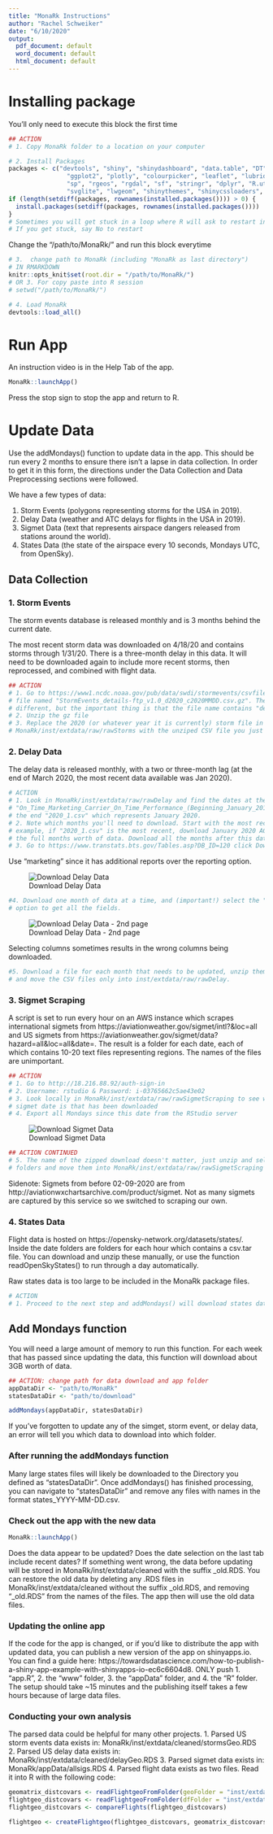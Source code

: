 ```yaml
---
title: "MonaRk Instructions"
author: "Rachel Schweiker"
date: "6/10/2020"
output:
  pdf_document: default
  word_document: default
  html_document: default
---
```


# Installing package
You'll only need to execute this block the first time
```r
## ACTION
# 1. Copy MonaRk folder to a location on your computer

# 2. Install Packages
packages <- c("devtools", "shiny", "shinydashboard", "data.table", "DT", 
                "ggplot2", "plotly", "colourpicker", "leaflet", "lubridate", 
                "sp", "rgeos", "rgdal", "sf", "stringr", "dplyr", "R.utils", 
                "svglite", "lwgeom", "shinythemes", "shinycssloaders", "Imap")
if (length(setdiff(packages, rownames(installed.packages()))) > 0) {
  install.packages(setdiff(packages, rownames(installed.packages())))  
}
# Sometimes you will get stuck in a loop where R will ask to restart in a popup. 
# If you get stuck, say No to restart
```

Change the "/path/to/MonaRk/" and run this block everytime
```r
# 3.  change path to MonaRk (including "MonaRk as last directory")
# IN RMARKDOWN
knitr::opts_knit$set(root.dir = "/path/to/MonaRk/")
# OR 3. For copy paste into R session
# setwd("/path/to/MonaRk/")

# 4. Load MonaRk
devtools::load_all()
```


# Run App
An instruction video is in the Help Tab of the app.
```r
MonaRk::launchApp()
```
Press the stop sign to stop the app and return to R.

# Update Data 
Use the addMondays() function to update data in the app. This should be run every 2 months to ensure there isn't a lapse in data collection.
In order to get it in this form, the directions under the Data Collection and Data Preprocessing sections were followed. 

We have a few types of data:

1. Storm Events (polygons representing storms for the USA in 2019). 
2. Delay Data (weather and ATC delays for flights in the USA in 2019).
3. Sigmet Data (text that represents airspace dangers released from stations around the world).
4. States Data (the state of the airspace every 10 seconds, Mondays UTC, from OpenSky).


## Data Collection

### 1. Storm Events
 The storm events database is released monthly and is 3 months behind the current date. 

The most recent storm data was downloaded on 4/18/20 and contains storms through 1/31/20. There is a three-month delay in this data. It will need to be downloaded again to include more recent storms, then reprocessed, and combined with flight data.

```r
## ACTION 
# 1. Go to https://www1.ncdc.noaa.gov/pub/data/swdi/stormevents/csvfiles/ and download the
# file named "StormEvents_details-ftp_v1.0_d2020_c2020MMDD.csv.gz". The last date will be 
# different, but the important thing is that the file name contains "details" and "_d2020_" # OR the current year.
# 2. Unzip the gz file
# 3. Replace the 2020 (or whatever year it is currently) storm file in 
# MonaRk/inst/extdata/raw/rawStorms with the unziped CSV file you just downloaded
```


### 2. Delay Data
The delay data is released monthly, with a two or three-month lag (at the end of March 2020, the most recent data available was Jan 2020).

```r
# ACTION
# 1. Look in MonaRk/inst/extdata/raw/rawDelay and find the dates at the end of the files. Ex.
# "On_Time_Marketing_Carrier_On_Time_Performance_(Beginning_January_2018)_2020_1.csv", find 
# the end "2020_1.csv" which represents January 2020. 
# 2. Note which months you'll need to download. Start with the most recent delay file. For 
# example, if "2020_1.csv" is the most recent, download January 2020 AGAIN to ensure you have
# the full months worth of data. Download all the months after this date that is possible.
# 3. Go to https://www.transtats.bts.gov/Tables.asp?DB_ID=120 click Download under Marketing.
```
Use "marketing" since it has additional reports over the reporting option.   

![Download Delay Data](delayScreenshot.png)

```r
#4. Download one month of data at a time, and (important!) select the "Prezipped File" 
# option to get all the fields.
```

![Download Delay Data - 2nd page](delayScreenshot2.png)

Selecting columns sometimes results in the wrong columns being downloaded. 

```r
#5. Download a file for each month that needs to be updated, unzip them and open them, 
# and move the CSV files only into inst/extdata/raw/rawDelay.
```


### 3. Sigmet Scraping
A script is set to run every hour on an AWS instance which scrapes international sigmets from https://aviationweather.gov/sigmet/intl?&loc=all and US sigmets from https://aviationweather.gov/sigmet/data?hazard=all&loc=all&date=. The result is a folder for each date, each of which contains 10-20 text files representing regions. The names of the files are unimportant.

```r
## ACTION
# 1. Go to http://18.216.88.92/auth-sign-in
# 2. Username: rstudio & Password: i-03765662c5ae43e02
# 3. Look locally in MonaRk/inst/extdata/raw/rawSigmetScraping to see what the latest 
# sigmet date is that has been downloaded 
# 4. Export all Mondays since this date from the RStudio server
```
![Download Sigmet Data](exportSigmet.png)

```r
## ACTION CONTINUED
# 5. The name of the zipped download doesn't matter, just unzip and select the date 
# folders and move them into MonaRk/inst/extdata/raw/rawSigmetScraping
```
Sidenote: Sigmets from before 02-09-2020 are from http://aviationwxchartsarchive.com/product/sigmet. Not as many sigmets are captured by this service so we switched to scraping our own.


### 4. States Data
Flight data is hosted on https://opensky-network.org/datasets/states/. Inside the date folders are folders for each hour which contains a csv.tar file. You can download and unzip these manually, or use the function readOpenSkyStates() to run through a day automatically.

Raw states data is too large to be included in the MonaRk package files.
```r
# ACTION 
# 1. Proceed to the next step and addMondays() will download states data automatically.
```


## Add Mondays function
You will need a large amount of memory to run this function. For each week that has passed since updating the data, this function will download about 3GB worth of data. 
```r
## ACTION: change path for data download and app folder
appDataDir <- "path/to/MonaRk"
statesDataDir <- "path/to/download"

addMondays(appDataDir, statesDataDir)
```
If you've forgotten to update any of the simget, storm event, or delay data, an error will tell you which data to download into which folder.


### After running the addMondays function
Many large states files will likely be downloaded to the Directory you defined as "statesDataDir". Once addMondays() has finished processing, you can navigate to "statesDataDir" and remove any files with names in the format states_YYYY-MM-DD.csv. 

### Check out the app with the new data
```r
MonaRk::launchApp()
```
Does the data appear to be updated? Does the date selection on the last tab include recent dates? If something went wrong, the data before updating will be stored in MonaRk/inst/extdata/cleaned with the suffix _old.RDS. You can restore the old data by deleting any .RDS files in MonaRk/inst/extdata/cleaned without the suffix _old.RDS, and removing "_old.RDS" from the names of the files. The app then will use the old data files. 

### Updating the online app
If the code for the app is changed, or if you'd like to distribute the app with updated data, you can publish a new version of the app on shinyapps.io. You can find a guide here: https://towardsdatascience.com/how-to-publish-a-shiny-app-example-with-shinyapps-io-ec6c6604d8. ONLY push 1. "app.R", 2. the "www" folder, 3. the "appData" folder, and 4. the "R" folder. The setup should take ~15 minutes and the publishing itself takes a few hours because of large data files.

### Conducting your own analysis 
The parsed data could be helpful for many other projects. 
1. Parsed US storm events data exists in: MonaRk/inst/extdata/cleaned/stormsGeo.RDS
2. Parsed US delay data exists in: MonaRk/inst/extdata/cleaned/delayGeo.RDS
3. Parsed sigmet data exists in: MonaRk/appData/allsigs.RDS
4. Parsed flight data exists as two files. Read it into R with the following code:
```r
geomatrix_distcovars <- readFlightgeoFromFolder(geoFolder = "inst/extdata/cleaned/geo")
flightgeo_distcovars <- readFlightgeoFromFolder(dfFolder = "inst/extdata/cleaned/df")
flightgeo_distcovars <- compareFlights(flightgeo_distcovars)

flightgeo <- createFlightgeo(flightgeo_distcovars, geomatrix_distcovars)
```

